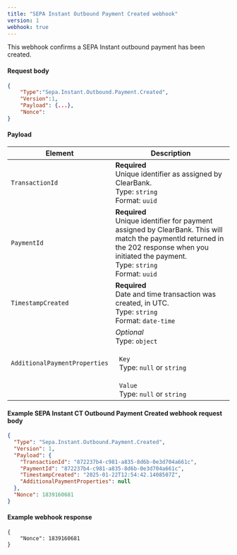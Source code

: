 ```yaml
---
title: "SEPA Instant Outbound Payment Created webhook"
version: 1
webhook: true
---
```


This webhook confirms a SEPA Instant outbound payment has been created.

#### Request body

```json
{
    "Type":"Sepa.Instant.Outbound.Payment.Created",
    "Version":1,
    "Payload": {...},
    "Nonce":
}
```

#### Payload
| Element                 | Description     |
|-------------------------|-----------------|
| `TransactionId` |**Required**<br />Unique identifier as assigned by ClearBank.<br/>Type: `string`<br/>Format: `uuid` |
| `PaymentId` |**Required**<br />Unique identifier for payment assigned by ClearBank. This will match the paymentId returned in the 202 response when you initiated the payment.<br/>Type: `string` <br/>Format: `uuid`|
| `TimestampCreated`   | **Required**<br />Date and time transaction was created, in UTC.<br /> Type: `string`<br/>Format: `date-time`|
| `AdditionalPaymentProperties`   | *Optional*<br />Type: `object`<br/><br/>&nbsp;&nbsp;`Key`<br/>&nbsp;&nbsp;Type: `null` or `string`<br/><br/>&nbsp;&nbsp;`Value`<br/>&nbsp;&nbsp;Type: `null` or `string`|

#### Example SEPA Instant CT Outbound Payment Created webhook request body

```json
{
  "Type": "Sepa.Instant.Outbound.Payment.Created",
  "Version": 1,
  "Payload": {
    "TransactionId": "872237b4-c981-a835-8d6b-0e3d704a661c",
    "PaymentId": "872237b4-c981-a835-8d6b-0e3d704a661c",
    "TimestampCreated": "2025-01-22T12:54:42.1408507Z",
    "AdditionalPaymentProperties": null
  },
  "Nonce": 1839160681
}
```

#### Example webhook response
```
{
    "Nonce": 1839160681
}
```
